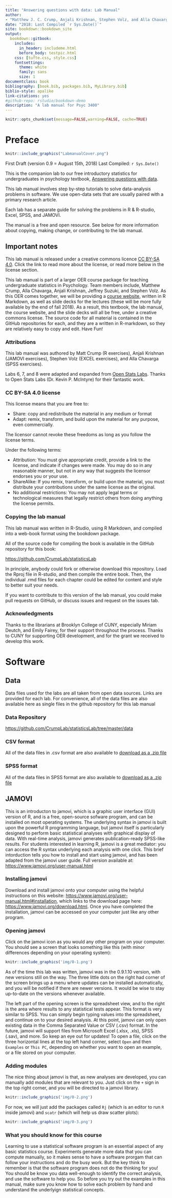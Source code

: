 ```yaml
--- 
title: "Answering questions with data: Lab Manual"
author: 
- "Matthew J. C. Crump, Anjali Krishnan, Stephen Volz, and Alla Chavarga"
date: "2018: Last Compiled `r Sys.Date()`"
site: bookdown::bookdown_site
output: 
  bookdown::gitbook:
    includes:
      in_header: includeme.html
      before_body: testpic.html
    css: [tufte.css, style.css]
    fontsettings:
      theme: white
      family: sans
      size: 1
documentclass: book
bibliography: [book.bib, packages.bib, MyLibrary.bib]
biblio-style: apalike
link-citations: yes
#github-repo: rstudio/bookdown-demo
description: "A lab manual for Psyc 3400"
---
```


```r
knitr::opts_chunk$set(message=FALSE,warning=FALSE, cache=TRUE)
```


# Preface {-}

```r
knitr::include_graphics("LabmanualCover.png")
```

First Draft (version 0.9 = August 15th, 2018)
Last Compiled: `r Sys.Date()`

This is the companion lab to our free introductory statistics for undergraduates in psychology textbook, [Answering questions with data](https://crumplab.github.io/statistics/).

This lab manual involves step by-step tutorials to solve data-analysis problems in software. We use open-data sets that are usually paired with a primary research article.

Each lab has a separate guide for solving the problems in R & R-studio, Excel, SPSS, and JAMOVI.

The manual is a free and open resource. See below for more information about copying, making change, or contributing to the lab manual.

## Important notes

This lab manual is released under a creative commons licence [CC BY-SA 4.0](https://creativecommons.org/licenses/by-sa/4.0/). Click the link to read more about the license, or read more below in the license section.

This lab manual is part of a larger OER course package for teaching undergraduate statistics in Psychology. Team members include, Matthew Crump, Alla Chavarga, Anjali Krishnan, Jeffrey Suzuki, and Stephen Volz. As this OER comes together, we will be providing a [course website](https://crumplab.github.io/psyc3400/), written in R Markdown, as well as slide decks for the lectures (these will be more fully available by the end of fall 2018). As a result, this textbook, the lab manual, the course website, and the slide decks will all be free, under a creative commons license. The source code for all material is contained in the GitHub repositories for each, and they are a written in R-markdown, so they are relatively easy to copy and edit. Have Fun!

### Attributions

This lab manual was authored by Matt Crump (R exercises), Anjali Krishnan (JAMOVI exercises), Stephen Volz (EXCEL exercises), and Alla Chavarga (SPSS exercises).

Labs 6, 7, and 8 were adapted and expanded from [Open Stats Labs](https://sites.trinity.edu/osl). Thanks to Open Stats Labs (Dr. Kevin P. McIntyre) for their fantastic work.


### CC BY-SA 4.0 license

This license means that you are free to:

- Share: copy and redistribute the material in any medium or format
- Adapt: remix, transform, and build upon the material for any purpose, even commercially.

The licensor cannot revoke these freedoms as long as you follow the license terms.

Under the following terms:

- Attribution: You must give appropriate credit, provide a link to the license, and indicate if changes were made. You may do so in any reasonable manner, but not in any way that suggests the licensor endorses you or your use.
- ShareAlike: If you remix, transform, or build upon the material, you must distribute your contributions under the same license as the original.
- No additional restrictions: You may not apply legal terms or technological measures that legally restrict others from doing anything the license permits.

### Copying the lab manual

This lab manual was written in R-Studio, using R Markdown, and compiled into a web-book format using the bookdown package. 

All of the source code for compiling the book is available in the GitHub repository for this book:

[https://github.com/CrumpLab/statisticsLab](https://github.com/CrumpLab/statisticsLab)

In principle, anybody could fork or otherwise download this repository. Load the Rproj file in R-studio, and then compile the entire book. Then, the individual .rmd files for each chapter could be edited for content and style to better suit your needs.

If you want to contribute to this version of the lab manual, you could make pull requests on GitHub, or discuss issues and request on the issues tab.


### Acknowledgments

Thanks to the librarians at Brooklyn College of CUNY, especially Miriam Deutch, and Emily Fairey, for their support throughout the process. Thanks to CUNY for supporting OER development, and for the grant we received to develop this work.

# Software {-}

<script>
$("#coverpic").hide();
</script>

## Data

Data files used for the labs are all taken from open data sources. Links are provided for each lab. For convenience, all of the data files are also available here as single files in the github repository for this lab manual

### Data Repository

[https://github.com/CrumpLab/statisticsLab/tree/master/data](https://github.com/CrumpLab/statisticsLab/tree/master/data)

### CSV format

All of the data files in .csv format are also available to [download as a .zip file](https://raw.githubusercontent.com/CrumpLab/statisticsLab/master/data/data_csv.zip)

### SPSS format

All of the data files in SPSS format are also available to [download as a .zip file](https://raw.githubusercontent.com/CrumpLab/statisticsLab/master/data/spssdata/spss_data.zip)

## JAMOVI

This is an introducton to jamovi, which is a graphic user interface (GUI) version of R, and is a free, open-source sofware program, and can be installed on most operating systems. The underlying syntax in jamovi is built upon the powerful R programming language, but jamovi itself is particularly designed to perform basic statistical analyses with graphical display of data. With real-time analysis, jamovi generates publication-ready SPSS-like results. For students interested in learning R, jamovi is a great mediator: you can access the R syntax underlying each analysis with one click. This brief intorduction tells you how to install and start using jamovi, and has been adapted from the jamovi user guide. Full version available at:
<https://www.jamovi.org/user-manual.html>

### Installing jamovi

Download and install jamovi onto your computer using the helpful instructions on this website: <https://www.jamovi.org/user-manual.html#installation>, which links to the download page here: <https://www.jamovi.org/download.html>. Once you have completed the installation, jamovi can be accessed on your computer just like any other program.

### Opening jamovi

Click on the jamovi icon as you would any other program on your computer. You should see a screen that looks something like this (with minor differences depending on your operating system):
```r
knitr::include_graphics('img/0-1.png')
```
As of the time this lab was written, jamovi was in the 0.9.1.10 version, with new versions still on the way. The three little dots on the right had corner of the screen brings up a menu where updates can be installed automatically, and you will be notified if there are newer versions. It would be wise to stay up-to-date on the versions whenever available.

The left part of the opening screen is the spreadsheet view, and to the right is the area where results to any statistical tests appear. This format is very similar to SPSS. You can simply begin typing values into the spreadsheet, and continue on to your desired analysis. At this point, jamovi can only open existing data in the Comma Separated Value or CSV (.csv) format. In the future, jamovi will support files from Microsoft Excel (.xlsx, .xls), SPSS (.sav), and more. So keep an eye out for updates! To open a file, click on the three horizontal lines at the top left hand corner, select `Open` and then `Examples` or `This PC`, depending on whether you want to open an example, or a file stored on your computer.

### Adding modules

The nice thing about jamovi is that, as new analyses are developed, you can manually add modules that are relevant to you. Just click on the `+` sign in the top right corner, and you will be directed to a jamovi library. 
```r
knitr::include_graphics('img/0-2.png')
```
For now, we will just add the packages called `Rj` (which is an editor to run `R` inside jamovi) and `scatr` (which will help us draw scatter plots):
```r
knitr::include_graphics('img/0-3.png')
```
### What you should know for this course

Learning to use a statistical software program is an essential aspect of any basic statistics course. Experiments generate more data that you can compute manually, so it makes sense to have a software prorgam that can follow your instructions and do the busy work. But the key think to remember is that the software program does not do the thinking for you! You should be know you data well-enough to identify the correct analysis, and use the software to help you. So before you try out the examples in this manual, make sure you know how to solve each problem by hand and understand the underlyign statistical concepts. 
